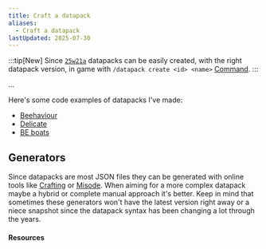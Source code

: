 ```yaml
---
title: Craft a datapack
aliases:
  - Craft a datapack
lastUpdated: 2025-07-30
---
```



:::tip[New]
Since [`25w21a`](/25w21a) datapacks can be easily created, with the right datapack version, in game with `/datapack create <id> <name>`  [Command](/command).
:::

...

Here's some code examples of datapacks I've made:
- [Beehaviour](https://github.com/cristian-5/Beehaviour)
- [Delicate](https://github.com/T1xx1/Delicate)
- [BE boats](https://github.com/T1xx1/Beboats)

## Generators
Since datapacks are most JSON files they can be generated with online tools like [Crafting](https://crafting.thedestruc7i0n.ca) or [Misode](https://misode.github.io).
When aiming for a more complex datapack maybe a hybrid or complete manual approach it's better.
Keep in mind that sometimes these generators won't have the latest version right away or a niece snapshot since the datapack syntax has been changing a lot through the years.

#### Resources

<Yb src="https://youtube.com/embed/ac6V5-KT6Rg" />